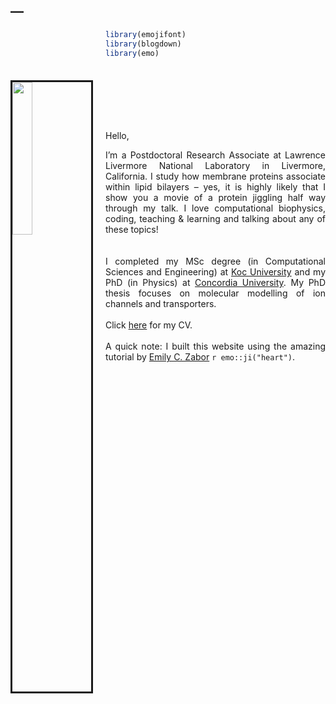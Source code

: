 ---
---

<link rel="stylesheet" href="styles.css" type="text/css">

<img src="figures/tnozturk.jpg" style="width:25%; border:3px solid; margin-right: 20px; margin-top: 80px" align="left">

```r
library(emojifont)
library(blogdown)
library(emo)
```
<style>
body {
text-align: justify}
</style>
<br> </br>
<br> </br>
<br> </br>
Hello,

I'm a Postdoctoral Research Associate at Lawrence Livermore National Laboratory in Livermore, California. I study how membrane proteins associate within lipid bilayers -- yes, it is highly likely that I show you a movie of a protein jiggling half way through my talk. I love computational biophysics, coding, teaching & learning and talking about any of these topics!   
<br> </br>
I completed my MSc degree (in Computational Sciences and Engineering) at [Koc University](https://eng.ku.edu.tr/en/academics/interdisciplinary-graduate-programs/computational-sciences-and-engineering/) and my PhD (in Physics) at [Concordia University](http://www.concordia.ca/artsci/physics.html). My PhD thesis focuses on molecular modelling of ion channels and transporters. 
<br> </br>
Click [here](files/tnozturkcv2.pdf) for my CV.
<br> </br>
A quick note: I built this website using the amazing tutorial by [Emily C. Zabor](http://www.emilyzabor.com/tutorials/rmarkdown_websites_tutorial.html) `r emo::ji("heart")`.
